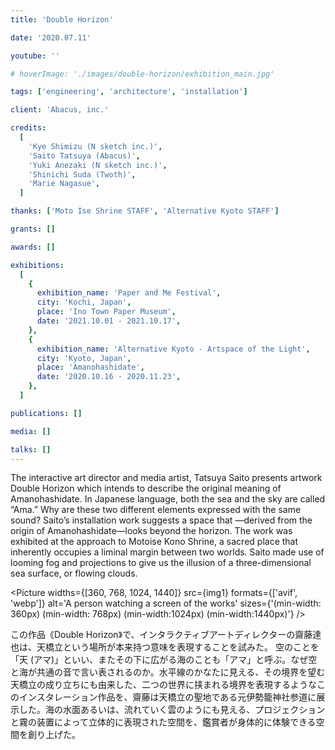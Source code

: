 ```yaml
---
title: 'Double Horizon'

date: '2020.07.11'

youtube: ''

# hoverImage: './images/double-horizon/exhibition_main.jpg'

tags: ['engineering', 'architecture', 'installation']

client: 'Abacus, inc.'

credits:
  [
    'Kye Shimizu (N sketch inc.)',
    'Saito Tatsuya (Abacus)',
    'Yuki Anezaki (N sketch inc.)',
    'Shinichi Suda (Twoth)',
    'Marie Nagasue',
  ]

thanks: ['Moto Ise Shrine STAFF', 'Alternative Kyoto STAFF']

grants: []

awards: []

exhibitions:
  [
    {
      exhibition_name: 'Paper and Me Festival',
      city: 'Kochi, Japan',
      place: 'Ino Town Paper Museum',
      date: '2021.10.01 - 2021.10.17',
    },
    {
      exhibition_name: 'Alternative Kyoto - Artspace of the Light',
      city: 'Kyoto, Japan',
      place: 'Amanohashidate',
      date: '2020.10.16 - 2020.11.23',
    },
  ]

publications: []

media: []

talks: []
---
```


<TextSection>
<p>

The interactive art director and media artist, Tatsuya Saito presents artwork Double Horizon which intends to describe the original meaning of Amanohashidate. In Japanese language, both the sea and the sky are called “Ama.” Why are these two different elements expressed with the same sound? Saito’s installation work suggests a space that —derived from the origin of Amanohashidate—looks beyond the horizon. The work was exhibited at the approach to Motoise Kono Shrine, a sacred place that inherently occupies a liminal margin between two worlds. Saito made use of looming fog and projections to give us the illusion of a three-dimensional sea surface, or flowing clouds.
</p>
</TextSection>

<Picture widths={[360, 768, 1024, 1440]} src={img1} formats={['avif', 'webp']} alt='A person watching a screen of the works'  sizes={'(min-width: 360px) (min-width: 768px) (min-width:1024px)  (min-width:1440px)'} />

この作品《Double Horizon》で、インタラクティブアートディレクターの齋藤達也は、天橋立という場所が本来持つ意味を表現することを試みた。
空のことを「天 (アマ)」といい、またその下に広がる海のことも「アマ」と呼ぶ。なぜ空と海が共通の音で言い表されるのか。水平線のかなたに見える、その境界を望む天橋立の成り立ちにも由来した、二つの世界に挟まれる境界を表現するようなこのインスタレーション作品を、齋藤は天橋立の聖地である元伊勢籠神社参道に展示した。海の水面あるいは、流れていく雲のようにも見える、プロジェクションと霧の装置によって立体的に表現された空間を、鑑賞者が身体的に体験できる空間を創り上げた。
